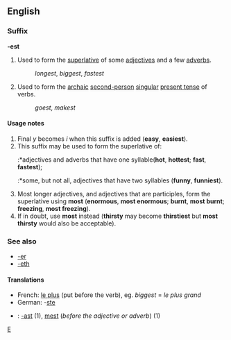 ==English==
===Suffix===
'''-est'''

#Used to form the [[superlative]] of some [[adjective]]s and a few [[adverb]]s.
#:''longest'', ''biggest'', ''fastest''
#Used to form the [[archaic]] [[second-person]] [[singular]] [[present tense]] of verbs.
#:''goest'', ''makest''

====Usage notes====
#Final ''y'' becomes ''i'' when this suffix is added ('''easy''', '''easiest''').
#This suffix may be used to form the superlative of:
#:*adjectives and adverbs that have one syllable('''hot''', '''hottest'''; '''fast''', '''fastest''');
#:*some, but not all, adjectives that have two syllables ('''funny''', '''funniest''').
#Most longer adjectives, and adjectives that are participles, form the superlative using '''most''' ('''enormous''', '''most enormous'''; '''burnt''', '''most burnt'''; '''freezing''', '''most freezing''').
#If in doubt, use '''most''' instead ('''thirsty''' may become '''thirstiest''' but '''most thirsty''' would also be acceptable).

===See also===
*[[-er]]
*[[-eth]]

====Translations====
*French: [[le plus]] (put before the verb), eg. ''biggest'' = ''le plus grand''
*German: -[[ste]]
*{{sv}}: [[-ast]] (1), [[mest]] (''before the adjective or adverb'') (1)

[[Category:English suffixes|E]]